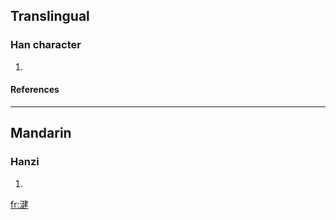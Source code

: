 ==Translingual==
===Han character===
{{Han char|rn=85|rad=水|as=09|sn=12|four=3514<sub>4</sub>|canj=水弓大手 (ENKQ)}}
# {{defn|Han|sort=水09}}
====References====
{{Han ref|kx=0637.030|dkj=17835|hdz=31664.020|uh=6E55|ud=28245|bh=DA51|bd=55889}}

----
==Mandarin==
===Hanzi===
{{cmn-hanzi|pin=[[chén]] ([[chen2]]), [[dān]] ([[dan1]]), [[jiān]] ([[jian1]]), [[jiǎn]] ([[jian3]]), [[jìn]] ([[jin4]]), [[tán]] ([[tan2]])|wg=ch'en<sup>2</sup>, tan<sup>1</sup>, chien<sup>1</sup>, chien<sup>3</sup>, chin<sup>4</sup>, t'an<sup>2</sup>}}
# {{defn|Mandarin}}

[[fr:湕]]